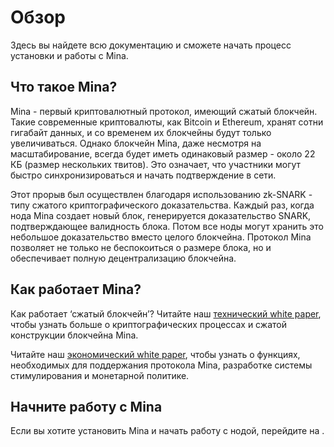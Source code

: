 
# Обзор

Здесь вы найдете всю документацию и сможете начать процесс установки и работы с Mina.

## Что такое Mina?

Mina - первый криптовалютный протокол, имеющий сжатый блокчейн. Такие современные криптовалюты, как Bitcoin и Ethereum, хранят сотни гигабайт данных, и со временем их блокчейны будут только увеличиваться. Однако блокчейн Mina, даже несмотря на масштабирование, всегда будет иметь одинаковый размер - около 22 КБ<Footnote refNumber="1" link="/blog/22kb-sized-blockchain-a-technical-reference" /> (размер нескольких твитов). Это означает, что участники могут быстро синхронизироваться и начать подтверждение в сети.

Этот прорыв был осуществлен благодаря использованию zk-SNARK - типу сжатого криптографического доказательства. Каждый раз, когда нода Mina создает новый блок, генерируется доказательство SNARK, подтверждающее валидность блока. Потом все ноды могут хранить это небольшое доказательство вместо целого блокчейна. Протокол Mina позволяет не только не беспокоиться о размере блока, но и обеспечивает полную децентрализацию блокчейна.

## Как работает Mina?

Как работает ‘сжатый блокчейн’? Читайте наш [технический white paper](https://docs.minaprotocol.com/static/pdf/technicalWhitepaper.pdf), чтобы узнать больше о криптографических процессах и сжатой конструкции блокчейна Mina.

Читайте наш [экономический white paper](https://docs.minaprotocol.com/static/pdf/economicsWhitepaper.pdf), чтобы узнать о функциях, необходимых для поддержания протокола Mina, разработке системы стимулирования и монетарной политике.

## Начните работу с Mina

Если вы хотите установить Mina и начать работу с нодой, перейдите на <DocLink copy="страницу начала работы" url="/node-operators/getting-started" />.
